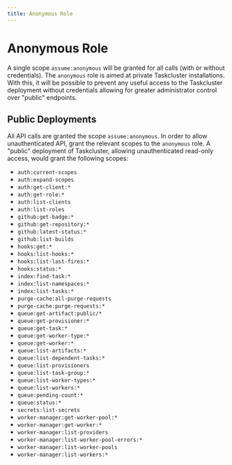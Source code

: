```yaml
---
title: Anonymous Role
---
```


# Anonymous Role

A single scope `assume:anonymous` will be granted for all calls (with or without credentials).
The `anonymous` role is aimed at private Taskcluster installations. With this, it will
be possible to prevent any useful access to the Taskcluster deployment without credentials
allowing for greater administrator control over "public" endpoints.

## Public Deployments

All API calls are granted the scope `assume:anonymous`.
In order to allow unauthenticated API, grant the relevant scopes to the `anonymous` role.
A "public" deployment of Taskcluster, allowing unauthenticated read-only access, would grant the following scopes:

  - `auth:current-scopes`
  - `auth:expand-scopes`
  - `auth:get-client:*`
  - `auth:get-role:*`
  - `auth:list-clients`
  - `auth:list-roles`
  - `github:get-badge:*`
  - `github:get-repository:*`
  - `github:latest-status:*`
  - `github:list-builds`
  - `hooks:get:*`
  - `hooks:list-hooks:*`
  - `hooks:list-last-fires:*`
  - `hooks:status:*`
  - `index:find-task:*`
  - `index:list-namespaces:*`
  - `index:list-tasks:*`
  - `purge-cache:all-purge-requests`
  - `purge-cache:purge-requests:*`
  - `queue:get-artifact:public/*`
  - `queue:get-provisioner:*`
  - `queue:get-task:*`
  - `queue:get-worker-type:*`
  - `queue:get-worker:*`
  - `queue:list-artifacts:*`
  - `queue:list-dependent-tasks:*`
  - `queue:list-provisioners`
  - `queue:list-task-group:*`
  - `queue:list-worker-types:*`
  - `queue:list-workers:*`
  - `queue:pending-count:*`
  - `queue:status:*`
  - `secrets:list-secrets`
  - `worker-manager:get-worker-pool:*`
  - `worker-manager:get-worker:*`
  - `worker-manager:list-providers`
  - `worker-manager:list-worker-pool-errors:*`
  - `worker-manager:list-worker-pools`
  - `worker-manager:list-workers:*`
